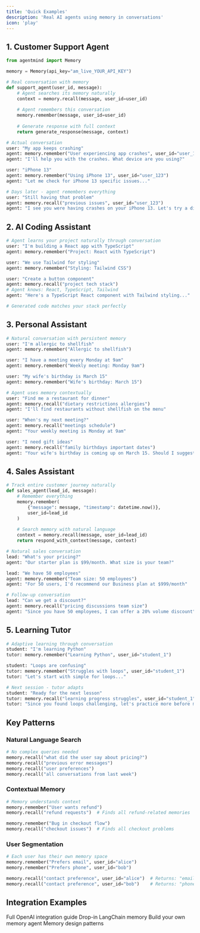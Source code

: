 ```yaml
---
title: 'Quick Examples'
description: 'Real AI agents using memory in conversations'
icon: 'play'
---
```


## 1. Customer Support Agent

```python
from agentmind import Memory

memory = Memory(api_key="am_live_YOUR_API_KEY")

# Real conversation with memory
def support_agent(user_id, message):
    # Agent searches its memory naturally
    context = memory.recall(message, user_id=user_id)
    
    # Agent remembers this conversation
    memory.remember(message, user_id=user_id)
    
    # Generate response with full context
    return generate_response(message, context)

# Actual conversation
user: "My app keeps crashing"
agent: memory.remember("User experiencing app crashes", user_id="user_123")
agent: "I'll help you with the crashes. What device are you using?"

user: "iPhone 13"
agent: memory.remember("Using iPhone 13", user_id="user_123")
agent: "Let me check for iPhone 13 specific issues..."

# Days later - agent remembers everything
user: "Still having that problem"
agent: memory.recall("previous issues", user_id="user_123")
agent: "I see you were having crashes on your iPhone 13. Let's try a different solution..."
```

## 2. AI Coding Assistant

```python
# Agent learns your project naturally through conversation
user: "I'm building a React app with TypeScript"
agent: memory.remember("Project: React with TypeScript")

user: "We use Tailwind for styling"
agent: memory.remember("Styling: Tailwind CSS")

user: "Create a button component"
agent: memory.recall("project tech stack")
# Agent knows: React, TypeScript, Tailwind
agent: "Here's a TypeScript React component with Tailwind styling..."

# Generated code matches your stack perfectly
```

## 3. Personal Assistant

```python
# Natural conversation with persistent memory
user: "I'm allergic to shellfish"
agent: memory.remember("Allergic to shellfish")

user: "I have a meeting every Monday at 9am"
agent: memory.remember("Weekly meeting: Monday 9am")

user: "My wife's birthday is March 15"
agent: memory.remember("Wife's birthday: March 15")

# Agent uses memory contextually
user: "Find me a restaurant for dinner"
agent: memory.recall("dietary restrictions allergies")
agent: "I'll find restaurants without shellfish on the menu"

user: "When's my next meeting?"
agent: memory.recall("meetings schedule")
agent: "Your weekly meeting is Monday at 9am"

user: "I need gift ideas"
agent: memory.recall("family birthdays important dates")
agent: "Your wife's birthday is coming up on March 15. Should I suggest some gift ideas?"
```

## 4. Sales Assistant

```python
# Track entire customer journey naturally
def sales_agent(lead_id, message):
    # Remember everything
    memory.remember(
        {"message": message, "timestamp": datetime.now()},
        user_id=lead_id
    )
    
    # Search memory with natural language
    context = memory.recall(message, user_id=lead_id)
    return respond_with_context(message, context)

# Natural sales conversation
lead: "What's your pricing?"
agent: "Our starter plan is $99/month. What size is your team?"

lead: "We have 50 employees"
agent: memory.remember("Team size: 50 employees")
agent: "For 50 users, I'd recommend our Business plan at $999/month"

# Follow-up conversation
lead: "Can we get a discount?"
agent: memory.recall("pricing discussions team size")
agent: "Since you have 50 employees, I can offer a 20% volume discount"
```

## 5. Learning Tutor

```python
# Adaptive learning through conversation
student: "I'm learning Python"
tutor: memory.remember("Learning Python", user_id="student_1")

student: "Loops are confusing"
tutor: memory.remember("Struggles with loops", user_id="student_1")
tutor: "Let's start with simple for loops..."

# Next session - tutor adapts
student: "Ready for the next lesson"
tutor: memory.recall("learning progress struggles", user_id="student_1")
tutor: "Since you found loops challenging, let's practice more before moving to functions"
```

## Key Patterns

### Natural Language Search
```python
# No complex queries needed
memory.recall("what did the user say about pricing?")
memory.recall("previous error messages")
memory.recall("user preferences")
memory.recall("all conversations from last week")
```

### Contextual Memory
```python
# Memory understands context
memory.remember("User wants refund")
memory.recall("refund requests")  # Finds all refund-related memories

memory.remember("Bug in checkout flow")
memory.recall("checkout issues")  # Finds all checkout problems
```

### User Segmentation
```python
# Each user has their own memory space
memory.remember("Prefers email", user_id="alice")
memory.remember("Prefers phone", user_id="bob")

memory.recall("contact preference", user_id="alice")  # Returns: "email"
memory.recall("contact preference", user_id="bob")    # Returns: "phone"
```

## Integration Examples

<CardGroup cols={2}>
  <Card
    title="OpenAI Functions"
    icon="openai"
    href="/essentials/openai-function-calling"
  >
    Full OpenAI integration guide
  </Card>
  <Card
    title="LangChain"
    icon="link"
    href="/essentials/langchain-integration"
  >
    Drop-in LangChain memory
  </Card>
  <Card
    title="Custom Agents"
    icon="robot"
    href="/essentials/agent-integration"
  >
    Build your own memory agent
  </Card>
  <Card
    title="Best Practices"
    icon="lightbulb"
    href="/essentials/best-practices"
  >
    Memory design patterns
  </Card>
</CardGroup>